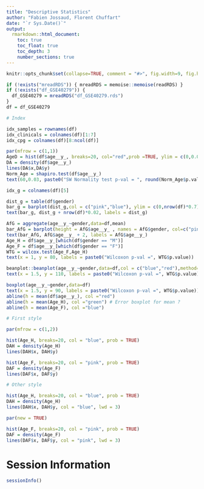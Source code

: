 ```yaml
---
title: "Descriptive Statistics"
author: "Fabien Jossaud, Florent Chuffart"
date: "`r Sys.Date()`"
output: 
  rmarkdown::html_document:
    toc: true
    toc_float: true
    toc_depth: 3
    number_sections: true
---
```



```r
knitr::opts_chunk$set(collapse=TRUE, comment = "#>", fig.width=9, fig.height=6, eval=TRUE, echo=TRUE, results="verbatim")
```

```r

if (!exists("mreadRDS")) { mreadRDS = memoise::memoise(readRDS) }
if (!exists("df_GSE40279")) {
  df_GSE40279 = mreadRDS("df_GSE40279.rds")  
}
df = df_GSE40279

# Index

idx_samples = rownames(df)
idx_clinicals = colnames(df)[1:7]
idx_cpg = colnames(df)[8:ncol(df)]


```

```r

par(mfrow = c(1,1))
AgeD = hist(df$age__y_, breaks=20, col="red",prob =TRUE, ylim = c(0,0.035)) 
DA = density(df$age__y_)
lines(DA$x,DA$y)
Norm_Age = shapiro.test(df$age__y_)
text(60,0.03, paste0("SW Normality test p-val = ", round(Norm_Age$p.value,5)))


```

```r

idx_g = colnames(df)[5]

dist_g = table(df$gender)  
bar_g = barplot(dist_g,col = c("pink","blue"), ylim = c(0,nrow(df)*0.7))
text(bar_g, dist_g + nrow(df)*0.02, labels = dist_g)

AfG = aggregate(age__y_~gender,data=df,mean)
bar_AfG = barplot(height = AfG$age__y_ , names = AfG$gender, col=c("pink","blue"), ylim = c(0,100))
text(bar_AfG, AfG$age__y_ + 2, labels = AfG$age__y_)
Age_H = df$age__y_[which(df$gender == "M")]
Age_F = df$age__y_[which(df$gender == "F")]
WTG = wilcox.test(Age_F,Age_H)
text(x = 1, y = 80, labels = paste0("Wilcoxon p-val =", WTG$p.value))

beanplot::beanplot(age__y_~gender,data=df,col = c("blue","red"),method="jitter")
text(x = 1.5, y = 110, labels = paste0("Wilcoxon p-val =", WTG$p.value))

boxplot(age__y_~gender,data=df)
text(x = 1.5, y = 90, labels = paste0("Wilcoxon p-val =", WTG$p.value))
abline(h = mean(df$age__y_), col ="red")
abline(h = mean(Age_H), col ="green") # Error boxplot for mean ?
abline(h = mean(Age_F), col ="blue")

# First style 

par(mfrow = c(1,2))

hist(Age_H, breaks=20, col = "blue", prob = TRUE)
DAH = density(Age_H)
lines(DAH$x, DAH$y)

hist(Age_F, breaks=20, col = "pink", prob = TRUE)
DAF = density(Age_F)
lines(DAF$x, DAF$y) 

# Other style 

hist(Age_H, breaks=20, col = "blue", prob = TRUE)
DAH = density(Age_H)
lines(DAH$x, DAH$y, col = "blue", lwd = 3)

par(new = TRUE) 

hist(Age_F, breaks=20, col = "pink", prob = TRUE)
DAF = density(Age_F)
lines(DAF$x, DAF$y, col = "pink", lwd = 3) 

```
# Session Information

```r
sessionInfo()
```


